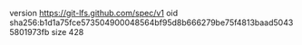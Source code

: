 version https://git-lfs.github.com/spec/v1
oid sha256:b1d1a75fce573504900048564bf95d8b666279be75f4813baad50435801973fb
size 428
